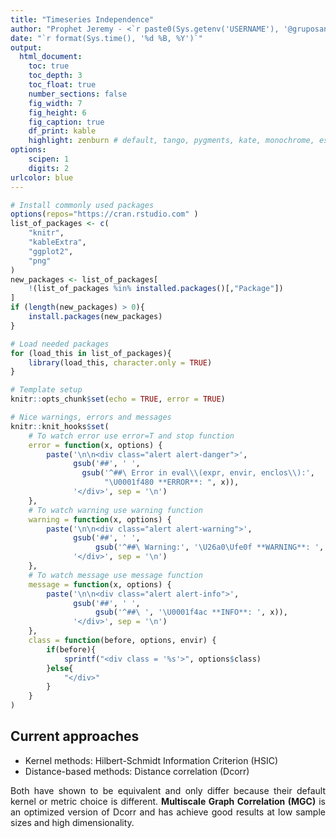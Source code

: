 ```yaml
---
title: "Timeseries Independence"
author: "Prophet Jeremy - <`r paste0(Sys.getenv('USERNAME'), '@gruposantander.com')`>"
date: "`r format(Sys.time(), '%d %B, %Y')`"
output:
  html_document:
    toc: true
    toc_depth: 3
    toc_float: true
    number_sections: false
    fig_width: 7
    fig_height: 6
    fig_caption: true
    df_print: kable
    highlight: zenburn # default, tango, pygments, kate, monochrome, espresso, zenburn, haddock textmate
options:
    scipen: 1
    digits: 2
urlcolor: blue
---
```


```r
# Install commonly used packages
options(repos="https://cran.rstudio.com" )
list_of_packages <- c(
    "knitr",
    "kableExtra",
    "ggplot2",
    "png"
)
new_packages <- list_of_packages[
    !(list_of_packages %in% installed.packages()[,"Package"])
]
if (length(new_packages) > 0){
    install.packages(new_packages)
}

# Load needed packages
for (load_this in list_of_packages){
    library(load_this, character.only = TRUE)
}

# Template setup
knitr::opts_chunk$set(echo = TRUE, error = TRUE)

# Nice warnings, errors and messages
knitr::knit_hooks$set(
    # To watch error use error=T and stop function
    error = function(x, options) {
        paste('\n\n<div class="alert alert-danger">',
              gsub('##', ' ',
                gsub('^##\ Error in eval\\(expr, envir, enclos\\):',
                     "\U0001f480 **ERROR**: ", x)),
              '</div>', sep = '\n')
    },
    # To watch warning use warning function
    warning = function(x, options) {
        paste('\n\n<div class="alert alert-warning">',
              gsub('##', ' ',
                   gsub('^##\ Warning:', '\U26a0\Ufe0f **WARNING**: ', x)),
              '</div>', sep = '\n')
    },
    # To watch message use message function
    message = function(x, options) {
        paste('\n\n<div class="alert alert-info">',
              gsub('##', ' ',
                   gsub('^##\ ', '\U0001f4ac **INFO**: ', x)),
              '</div>', sep = '\n')
    },
    class = function(before, options, envir) {
        if(before){
            sprintf("<div class = '%s'>", options$class)
        }else{
            "</div>"
        }
    }
)
```

<!-- Add my touch to the basic output -->
<style>
    p {
        text-align: justify;
    }
    
    li {
        text-align: justify;
    }
    
    .alert a {
      font-weight: bold;
    }

    .sourceCode {
        overflow: inherit;
    }

    .center-pic img {
        display: block;
        margin-left: auto;
        margin-right: auto;
        margin-bottom: 20px;
    }
</style>

<!-- 
HOW TO
What are you able to do now:
    + Use:
        ```r
            message("A standard message")
        ```
        ```r
            warning("A warning message")
        ```
        ```r
            stop("A error message")
        ```
    To add really cool formatted messages to your document.
    You can still use standard markdown syntax inside that messages. AWESOME!
    
    + Use:
        ```r
            include_graphics("/path/to/your/image.png")
        ```
    To show centered and not too wide pictures.

FEATURES
How your document will be rendered:
    + Justified: Because we hate chaotic line lengths.
    + Dark Code theme: Because it is how we are used to write it.
    + Floating TOC: Because it is what makes it useful.

FOR REALS
If you have previous knowledge:
    + You can add style features editing the CSS code between <style> tags.
    Don't use a standalone file for a template, it will be copied everywhere.
    + If you use the Vim shortcuts you have B(egin) at first edit line.

TODOS
Every help would be welcomed:
    + A header and footer will probably make html looking better.


ENJOY IT!
-->

## Current approaches

* Kernel methods: Hilbert-Schmidt Information Criterion (HSIC)
* Distance-based methods: Distance correlation (Dcorr)

Both have shown to be equivalent and only differ because their default kernel or metric choice is different. **Multiscale Graph Correlation (MGC)** is an optimized version of Dcorr and has achieve good results at low sample sizes and high dimensionality. 
